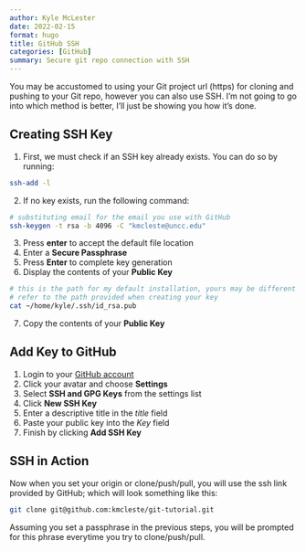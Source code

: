 ```yaml
---
author: Kyle McLester
date: 2022-02-15
format: hugo
title: GitHub SSH
categories: [GitHub]
summary: Secure git repo connection with SSH
---
```


You may be accustomed to using your Git project url (https) for cloning and pushing to your Git repo, however you
can also use SSH. I'm not going to go into which method is better, I'll just be showing you how it's done. 

## Creating SSH Key

1. First, we must check if an SSH key already exists. You can do so by running:

``` bash
ssh-add -l
```

2. If no key exists, run the following command:

``` bash
# substituting email for the email you use with GitHub
ssh-keygen -t rsa -b 4096 -C "kmcleste@uncc.edu"
```

3. Press **enter** to accept the default file location
4. Enter a **Secure Passphrase**
5. Press **Enter** to complete key generation
6. Display the contents of your **Public Key**

``` bash
# this is the path for my default installation, yours may be different
# refer to the path provided when creating your key
cat ~/home/kyle/.ssh/id_rsa.pub
```

7. Copy the contents of your **Public Key**

## Add Key to GitHub

1. Login to your [GitHub account](https://github.com)
2. Click your avatar and choose **Settings**
3. Select **SSH and GPG Keys** from the settings list
4. Click **New SSH Key**
5. Enter a descriptive title in the *title* field
6. Paste your public key into the *Key* field
7. Finish by clicking **Add SSH Key**

## SSH in Action

Now when you set your origin or clone/push/pull, you will use the ssh link provided by GitHub; which will look something like this:

``` bash
git clone git@github.com:kmcleste/git-tutorial.git
```

Assuming you set a passphrase in the previous steps, you will be prompted for this phrase everytime you try to clone/push/pull.